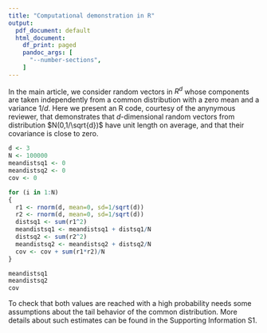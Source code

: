 ```yaml
---
title: "Computational demonstration in R"
output:
  pdf_document: default
  html_document:
    df_print: paged
    pandoc_args: [
      "--number-sections",
    ]
---
```


In the main article, we consider random vectors in $R^d$ whose components are taken independently from a common distribution with a zero mean and a variance $1/d$. Here we present an R code, courtesy of the anynymous reviewer, that demonstrates that $d$-dimensional random vectors from distribution $N(0,1/\sqrt{d})$ have unit length on average, and that their covariance is close to zero.

```r
d <- 3
N <- 100000
meandistsq1 <- 0
meandistsq2 <- 0
cov <- 0

for (i in 1:N)
{
  r1 <- rnorm(d, mean=0, sd=1/sqrt(d))
  r2 <- rnorm(d, mean=0, sd=1/sqrt(d))
  distsq1 <- sum(r1^2)
  meandistsq1 <- meandistsq1 + distsq1/N
  distsq2 <- sum(r2^2)
  meandistsq2 <- meandistsq2 + distsq2/N
  cov <- cov + sum(r1*r2)/N
}

meandistsq1
meandistsq2
cov
```


To check that both values are reached with a high probability needs some assumptions about the tail behavior of the common distribution. More details about such estimates can be found in the Supporting Information S1.
